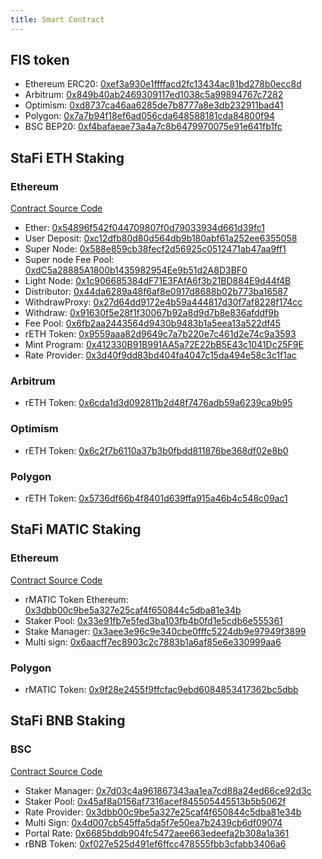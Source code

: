 ```yaml
---
title: Smart Contract
---
```


## FIS token

- Ethereum ERC20: [0xef3a930e1ffffacd2fc13434ac81bd278b0ecc8d](https://etherscan.io/address/0xef3a930e1ffffacd2fc13434ac81bd278b0ecc8d)
- Arbitrum: [0x849b40ab2469309117ed1038c5a99894767c7282](https://arbiscan.io/token/0x849b40ab2469309117ed1038c5a99894767c7282)
- Optimism: [0xd8737ca46aa6285de7b8777a8e3db232911bad41](https://optimistic.etherscan.io/token/0xd8737ca46aa6285de7b8777a8e3db232911bad41)
- Polygon: [0x7a7b94f18ef6ad056cda648588181cda84800f94](https://polygonscan.com/token/0x7a7b94f18ef6ad056cda648588181cda84800f94)
- BSC BEP20: [0xf4bafaeae73a4a7c8b6479970075e91e641fb1fc](https://bscscan.com/token/0xf4bafaeae73a4a7c8b6479970075e91e641fb1fc)

## StaFi ETH Staking

### Ethereum

[Contract Source Code](https://github.com/stafiprotocol/eth2-staking)

- Ether: [0x54896f542f044709807f0d79033934d661d39fc1](https://etherscan.io/address/0x54896f542f044709807f0d79033934d661d39fc1)
- User Deposit: [0xc12dfb80d80d564db9b180abf61a252ee6355058](https://etherscan.io/address/0xc12dfb80d80d564db9b180abf61a252ee6355058)
- Super Node: [0x588e859cb38fecf2d56925c0512471ab47aa9ff1](https://etherscan.io/address/0x588e859cb38fecf2d56925c0512471ab47aa9ff1)
- Super node Fee Pool: [0xdC5a28885A1800b1435982954Ee9b51d2A8D3BF0](https://etherscan.io/address/0xdc5a28885a1800b1435982954ee9b51d2a8d3bf0)
- Light Node: [0x1c906685384dF71E3FAfA6f3b21BD884E9d44f4B](https://etherscan.io/address/0x1c906685384dF71E3FAfA6f3b21BD884E9d44f4B)
- Distributor: [0x44da6289a48f6af8e0917d8688b02b773ba16587](https://etherscan.io/address/0x44da6289a48f6af8e0917d8688b02b773ba16587)
- WithdrawProxy: [0x27d64dd9172e4b59a444817d30f7af8228f174cc](https://etherscan.io/address/0x27d64dd9172e4b59a444817d30f7af8228f174cc)
- Withdraw: [0x91630f5e28f1f30067b92a8d9d7b8e836afddf9b](https://etherscan.io/address/0x91630f5e28f1f30067b92a8d9d7b8e836afddf9b)
- Fee Pool: [0x6fb2aa2443564d9430b9483b1a5eea13a522df45](https://etherscan.io/address/0x6fb2aa2443564d9430b9483b1a5eea13a522df45)
- rETH Token: [0x9559aaa82d9649c7a7b220e7c461d2e74c9a3593](https://etherscan.io/address/0x9559aaa82d9649c7a7b220e7c461d2e74c9a3593)
- Mint Program: [0x412330B91B991AA5a72E22bB5E43c1041Dc25F9E](https://etherscan.io/address/0x412330B91B991AA5a72E22bB5E43c1041Dc25F9E)
- Rate Provider: [0x3d40f9dd83bd404fa4047c15da494e58c3c1f1ac](https://etherscan.io/address/0x3d40f9dd83bd404fa4047c15da494e58c3c1f1ac)

### Arbitrum

- rETH Token: [0x6cda1d3d092811b2d48f7476adb59a6239ca9b95](https://arbiscan.io/token/0x6cda1d3d092811b2d48f7476adb59a6239ca9b95)

### Optimism

- rETH Token: [0x6c2f7b6110a37b3b0fbdd811876be368df02e8b0](https://optimistic.etherscan.io/token/0x6c2f7b6110a37b3b0fbdd811876be368df02e8b0)

### Polygon

- rETH Token: [0x5736df66b4f8401d639ffa915a46b4c548c09ac1](https://polygonscan.com/token/0x5736df66b4f8401d639ffa915a46b4c548c09ac1)

## StaFi MATIC Staking

### Ethereum

[Contract Source Code](https://github.com/stafiprotocol/rtoken-contracts/tree/main/contracts/rmatic)

- rMATIC Token Ethereum: [0x3dbb00c9be5a327e25caf4f650844c5dba81e34b](https://etherscan.io/token/0x3dbb00c9be5a327e25caf4f650844c5dba81e34b)
- Staker Pool: [0x33e91fb7e5fed3ba103fb4b0fd1e5cdb6e555361](https://etherscan.io/address/0x33e91fb7e5fed3ba103fb4b0fd1e5cdb6e555361)
- Stake Manager: [0x3aee3e96c9e340cbe0fffc5224db9e97949f3899](https://etherscan.io/address/0x3aee3e96c9e340cbe0fffc5224db9e97949f3899)
- Multi sign: [0x6aacff7ec8903c2c7883b1a6af85e6e330999aa6](https://etherscan.io/address/0x6aacff7ec8903c2c7883b1a6af85e6e330999aa6)

### Polygon

- rMATIC Token: [0x9f28e2455f9ffcfac9ebd6084853417362bc5dbb](https://polygonscan.com/token/0x9f28e2455f9ffcfac9ebd6084853417362bc5dbb)

## StaFi BNB Staking

### BSC

[Contract Source Code](https://github.com/stafiprotocol/rtoken-contracts/tree/main/contracts/rbnb)

- Staker Manager: [0x7d03c4a961867343aa1ea7cd88a24ed66ce92d3c](https://bscscan.com/address/0x7d03c4a961867343aa1ea7cd88a24ed66ce92d3c)
- Staker Pool: [0x45af8a0156af7316acef845505445513b5b5062f](https://bscscan.com/address/0x45af8a0156af7316acef845505445513b5b5062f)
- Rate Provider: [0x3dbb00c9be5a327e25caf4f650844c5dba81e34b](https://bscscan.com/address/0x3dbb00c9be5a327e25caf4f650844c5dba81e34b)
- Multi Sign: [0x4d007cb545ffa5da5f7e50ea7b2439cb6df09074](https://bscscan.com/address/0x4d007cb545ffa5da5f7e50ea7b2439cb6df09074)
- Portal Rate: [0x6685bddb904fc5472aee663edeefa2b308a1a361](https://bscscan.com/address/0x6685bddb904fc5472aee663edeefa2b308a1a361)
- rBNB Token: [0xf027e525d491ef6ffcc478555fbb3cfabb3406a6](https://bscscan.com/address/0xf027e525d491ef6ffcc478555fbb3cfabb3406a6)